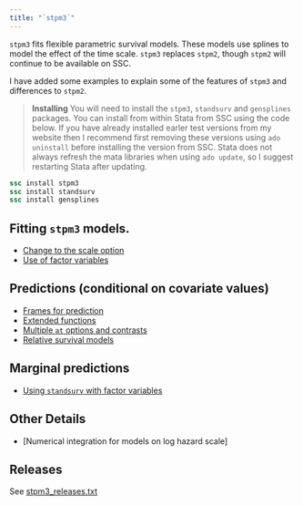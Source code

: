 ```yaml
---
title: "`stpm3`"
---
```


`stpm3` fits flexible parametric survival models. These models use splines to model the effect of the time scale. 
`stpm3` replaces `stpm2`, though `stpm2` will continue to be available on SSC.

I have added some examples to explain some of the features of `stpm3` and differences to `stpm2`.

> **Installing**
You will need to install the `stpm3`, `standsurv` and `gensplines` packages.
You can install from within Stata from SSC using
the code below. 
If you have already installed earler test versions from my website then I recommend first 
removing these versions using `ado uninstall` before installing the version from SSC.
Stata does not always refresh the mata libraries when using `ado update`, so I 
suggest restarting Stata after updating.

```stata
ssc install stpm3
ssc install standsurv
ssc install gensplines
```

## Fitting `stpm3` models.
- [Change to the scale option](/software/stpm3/scale_option.qmd)
- [Use of factor variables](/software/stpm3/factor_variables.qmd)

## Predictions (conditional on covariate values)
- [Frames for prediction](/software/stpm3/predictions.qmd)
- [Extended functions](/software/stpm3/extended_functions.qmd)
- [Multiple `at` options and contrasts](/software/stpm3/contrasts.qmd)
- [Relative survival models](/software/stpm3/relative_survival_models.qmd)


## Marginal predictions 
- [Using `standsurv` with factor variables](/software/stpm3/standsurv/)

## Other Details
- [Numerical integration for models on log hazard scale]


## Releases

See [stpm3_releases.txt](/software/stpm3/stpm3_releases.txt)

